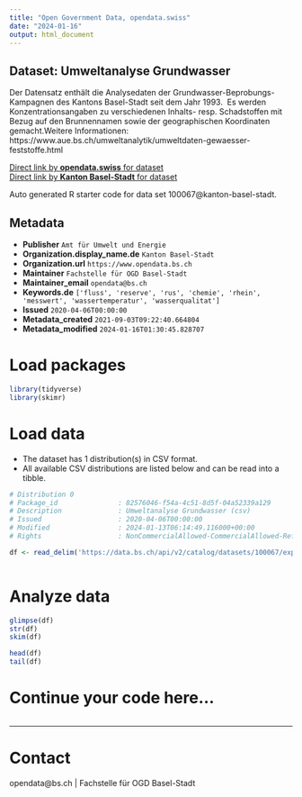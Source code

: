 ```yaml
---
title: "Open Government Data, opendata.swiss"
date: "2024-01-16"
output: html_document
---
```


## Dataset: Umweltanalyse Grundwasser

Der Datensatz enthält die Analysedaten der Grundwasser-Beprobungs-Kampagnen des Kantons Basel-Stadt seit dem Jahr 1993.  Es werden Konzentrationsangaben zu verschiedenen Inhalts- resp. Schadstoffen mit Bezug auf den Brunnennamen sowie der geographischen Koordinaten gemacht.Weitere Informationen: https://www.aue.bs.ch/umweltanalytik/umweltdaten-gewaesser-feststoffe.html

[Direct link by **opendata.swiss** for dataset](https://opendata.swiss/de/dataset/umweltanalyse-grundwasser1)<br>
[Direct link by **Kanton Basel-Stadt** for dataset](https://data.bs.ch/explore/dataset/100067/)

Auto generated R starter code for data set 100067@kanton-basel-stadt.

## Metadata

- **Publisher** `Amt für Umwelt und Energie`
- **Organization.display_name.de** `Kanton Basel-Stadt`
- **Organization.url** `https://www.opendata.bs.ch`
- **Maintainer** `Fachstelle für OGD Basel-Stadt`
- **Maintainer_email** `opendata@bs.ch`
- **Keywords.de** `['fluss', 'reserve', 'rus', 'chemie', 'rhein', 'messwert', 'wassertemperatur', 'wasserqualitat']`
- **Issued** `2020-04-06T00:00:00`
- **Metadata_created** `2021-09-03T09:22:40.664804`
- **Metadata_modified** `2024-01-16T01:30:45.828707`


# Load packages

```r

library(tidyverse)
library(skimr)

```

# Load data

-   The dataset has 1 distribution(s) in CSV format.
-   All available CSV distributions are listed below and can be read into a tibble.

```r

# Distribution 0
# Package_id               : 82576046-f54a-4c51-8d5f-04a52339a129
# Description              : Umweltanalyse Grundwasser (csv)
# Issued                   : 2020-04-06T00:00:00
# Modified                 : 2024-01-13T06:14:49.116000+00:00
# Rights                   : NonCommercialAllowed-CommercialAllowed-ReferenceRequired

df <- read_delim('https://data.bs.ch/api/v2/catalog/datasets/100067/exports/csv')



```

# Analyze data

```r

glimpse(df)
str(df)
skim(df)

head(df)
tail(df)

```

# Continue your code here...

```r

```

------------------------------------------------------------------------

# Contact

opendata@bs.ch | Fachstelle für OGD Basel-Stadt
